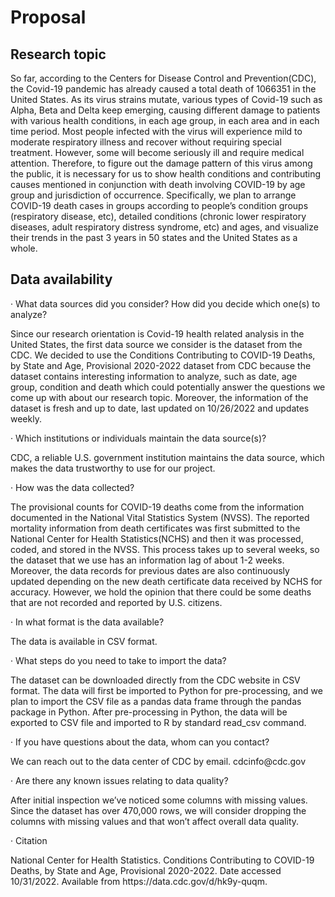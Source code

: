 # Proposal

## Research topic
  So far, according to the Centers for Disease Control and Prevention(CDC), the Covid-19 pandemic has already caused a total death of 1066351 in the United States. As its virus strains mutate, various types of Covid-19 such as Alpha, Beta and Delta keep emerging, causing different damage to patients with various health conditions, in each age group, in each area and in each time period. Most people infected with the virus will experience mild to moderate respiratory illness and recover without requiring special treatment. However, some will become seriously ill and require medical attention. Therefore, to figure out the damage pattern of this virus among the public, it is necessary for us to show health conditions and contributing causes mentioned in conjunction with death involving COVID-19 by age group and jurisdiction of occurrence. Specifically, we plan to arrange COVID-19 death cases in groups according to people’s condition groups (respiratory disease, etc), detailed conditions (chronic lower respiratory diseases, adult respiratory distress syndrome, etc) and ages, and visualize their trends in the past 3 years in 50 states and the United States as a whole.  
  
## Data availability
· What data sources did you consider? How did you decide which one(s) to analyze?  

  Since our research orientation is Covid-19 health related analysis in the United States, the first data source we consider is the dataset from the CDC. We decided to use the Conditions Contributing to COVID-19 Deaths, by State and Age, Provisional 2020-2022 dataset from CDC because the dataset contains interesting information to analyze, such as date, age group, condition and death which could potentially answer the questions we come up with about our research topic. Moreover, the information of the dataset is fresh and up to date, last updated on 10/26/2022 and updates weekly.  
  
· Which institutions or individuals maintain the data source(s)?  

  CDC, a reliable U.S. government institution maintains the data source, which makes the data trustworthy to use for our project.   
  
·  How was the data collected?  

  The provisional counts for COVID-19 deaths come from the information documented in the National Vital Statistics System (NVSS). The reported mortality information from death certificates was first submitted to the National Center for Health Statistics(NCHS) and then it was processed, coded, and stored in the NVSS. This process takes up to several weeks, so the dataset that we use has an information lag  of about 1-2 weeks. Moreover, the data records for previous dates are also continuously updated depending on the new death certificate data received by NCHS for accuracy. However, we hold the opinion that there could be some deaths that are not recorded and reported by U.S. citizens.  
  
·  In what format is the data available?  

  The data is available in CSV format.  
  
·  What steps do you need to take to import the data?  

  The dataset can be downloaded directly from the CDC website in CSV format. The data will first be imported to Python for pre-processing, and we plan to import the CSV file as a pandas data frame through the pandas package in Python. After pre-processing in Python, the data will be exported to CSV file and imported to R by standard read_csv command.  
  
·  If you have questions about the data, whom can you contact?  

We can reach out to the data center of CDC by email. cdcinfo@cdc.gov  

·  Are there any known issues relating to data quality?  

  After initial inspection we’ve noticed some columns with missing values. Since the dataset has over 470,000 rows, we will consider dropping the columns with missing values and that won’t affect overall data quality.  
  
·  Citation  

National Center for Health Statistics. Conditions Contributing to COVID-19 Deaths, by State and Age, Provisional 2020-2022. Date accessed 10/31/2022. Available from https://data.cdc.gov/d/hk9y-quqm.

